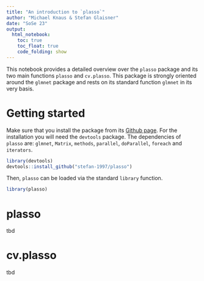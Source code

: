 ```yaml
---
title: "An introduction to `plasso`"
author: "Michael Knaus & Stefan Glaisner"
date: "SoSe 23"
output: 
  html_notebook:
    toc: true
    toc_float: true
    code_folding: show
---
```


This notebook provides a detailed overview over the `plasso` package and its two main functions `plasso` and `cv.plasso`. This package is strongly oriented around the `glmnet` package and rests on its standard function `glmnet` in its very basis.


# Getting started

Make sure that you install the package from its [Github page](https://github.com/stefan-1997/plasso). For the installation you will need the `devtools` package. The dependencies of `plasso` are: `glmnet`, `Matrix`, `methods`, `parallel`, `doParallel`, `foreach` and `iterators`.

```r

library(devtools)
devtools::install_github("stefan-1997/plasso")

```

Then, `plasso` can be loaded via the standard `library` function.

```r

library(plasso)

```



# plasso

tbd

# cv.plasso

tbd

```r

```



